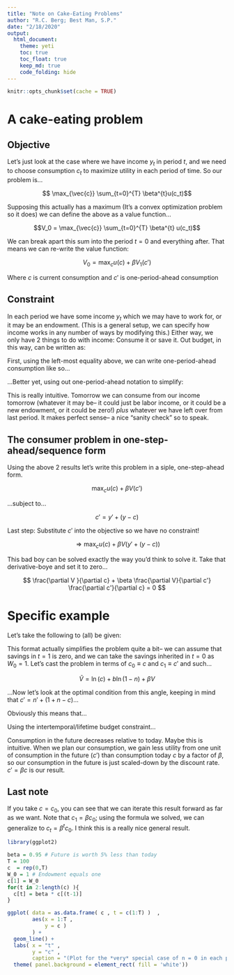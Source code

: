 ```yaml
---
title: "Note on Cake-Eating Problems"
author: "R.C. Berg; Best Man, S.P."
date: "2/18/2020"
output: 
  html_document:
    theme: yeti
    toc: true
    toc_float: true
    keep_md: true
    code_folding: hide
---
```


```r
knitr::opts_chunk$set(cache = TRUE)
```

# A cake-eating problem

## Objective

Let's just look at the case where we have income $y_t$ in period $t$, and we need to choose consumption $c_t$ to maximize utility in each period of time. So our problem is...

$$ \max_{\vec{c}} \sum_{t=0}^{T} \beta^{t}u(c_t)$$ 

Supposing this actually has a maximum (It's a convex optimization problem so it does) we can define the above as a value function...

$$V_0 = \max_{\vec{c}} \sum_{t=0}^{T} \beta^{t} u(c_t)$$

We can break apart this sum into the period $t=0$ and everything after. That means we can re-write the value function:

$$V_0 = \max_{c} u(c) + \beta V_{1}(c')$$

Where $c$ is current consumption and $c'$ is one-period-ahead consumption

## Constraint

In each period we have some income $y_t$ which we may have to work for, or it may be an endowment. (This is a general setup, we can specify how income works in any number of ways by modifying this.) Either way, we only have 2 things to do with income: Consume it or save it. Out budget, in this way, can be written as:

\begin{align*} y_{t} + s_{t-1} &= c_{t} + s_{t} \\ \Rightarrow s_{t} &= y_{t} + s_{t-1} - c_{t}
\end{align*}

First, using the left-most equality above, we can write one-period-ahead consumption like so...

\begin{align*} c_{t+1} &= y_{t+1} + s_{t} - s_{t-1} \\ &= y_{t+1} + (y_{t} + s_{t-1} - c_{t})  - s_{t-1} \\ &= y_{t+1} + y_{t} - c_{t}
\end{align*}

...Better yet, using out one-period-ahead notation to simplify:

\begin{align*}

c_{t+1} &= y_{t+1} + y_{t} - c_{t} \\
\Leftrightarrow c' &= y' + (y - c)

\end{align*}

This is really intuitive. Tomorrow we can consume from our income tomorrow (whatever it may be-- it could just be labor income, or it could be a new endowment, or it could be zero!) *plus* whatever we have left over from last period. It makes perfect sense-- a nice "sanity check" so to speak.

## The consumer problem in one-step-ahead/sequence form

Using the above 2 results let's write this problem in a siple, one-step-ahead form.

$$ \max_{c} u(c) + \beta V(c')$$

...subject to...

$$ c' =  y' + (y - c)$$

Last step: Substitute $c'$ into the objective so we have no constraint!

$$ \Rightarrow \max_{c} u(c) + \beta V(y' + (y - c))$$

This bad boy can be solved exactly the way you'd think to solve it. Take that derivative-boye and set it to zero...

$$ \frac{\partial V }{\partial c} + \beta \frac{\partial V}{\partial c'} \frac{\partial c'}{\partial c} = 0 $$

# Specific example

Let's take the following to (all) be given:

\begin{align*}

u(c) &= \ln (c) + b \ln (1-n) \\
t &\in \{0,1\} \\
W_0 &= 1 \\
w &= 1 \\ 
y &= wn = n 

\end{align*}

This format actually simplifies the problem quite a bit-- we can assume that savings in  $t=1$ is zero, and we can take the savings inherited in $t=0$ as $W_0 = 1$. Let's cast the problem in terms of $c_0 \equiv c$ and $c_1 \equiv c'$ and such...

$$ \tilde{V} = \ln (c) + b \ln (1-n) + \beta V $$

...Now let's look at the optimal condition from this angle, keeping in mind that $c' = n' + (1 + n - c)$...

\begin{align*} \frac{\partial \tilde{V}}{\partial c} = \frac{1}{c} - \frac{\beta}{(1 + n' + n -c )} = 0 

\end{align*}

Obviously this means that...

\begin{align*} 
( 1+ \beta ) c &= 1 + n' + n \\
c &= \frac{1 + n' + n}{1 + \beta }

\end{align*}

Using the intertemporal/lifetime budget constraint...

\begin{align*}

 c' &=  n' + (1 + n - c) \\
 
c' &= \frac{(1+\beta)}{1+\beta}(1 + n' + n) - \frac{1 + n' + n}{1 + \beta}\\ 
&= \frac{\beta (1 + n' + n)}{1 + \beta} \\
&= \beta c

\end{align*} 

Consumption in the future decreases relative to today. Maybe this is intuitive. When we plan our consumption, we gain less utility from one unit of consumption in the future ($c'$) than consumption today $c$ by a factor of $\beta$, so our consumption in the future is just scaled-down by the discount rate. $c' = \beta c$ is our result.

## Last note

If you take $c = c_0$, you can see that we can iterate this result forward as far as we want. Note that $c_1 = \beta c_0$; using the formula we solved, we can generalize to $c_t = \beta^t c_0$. I think this is a really nice general result. 

```r
library(ggplot2)

beta = 0.95 # Future is worth 5% less than today
T = 100
c  = rep(0,T)
W_0 = 1 # Endowment equals one
c[1] = W_0
for(t in 2:length(c) ){
  c[t] = beta * c[(t-1)]
}

ggplot( data = as.data.frame( c , t = c(1:T) )  , 
        aes(x = 1:T , 
            y = c ) 
        ) + 
  geom_line() + 
  labs( x = "t" , 
        y = "c" , 
        caption = "(Plot for the *very* special case of n = 0 in each period with endowment = 1)") + 
  theme( panel.background = element_rect( fill = 'white'))
```